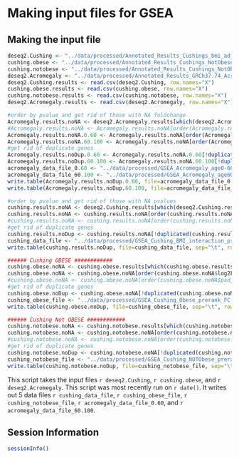 Making input files for GSEA
========================================================

Making the input file
----------------------

```r

deseq2.Cushing <- "../data/processed/Annotated_Results_Cushings_bmi_adjusting.csv"
cushing.obese <- "../data/processed/Annotated_Results_Cushings_NotObese_and_Obese.csv"
cushing.notobese <- "../data/processed/Annotated_Results_Cushings_NotObese_and_Obese.csv"
deseq2.Acromegaly <- "../data/processed/Annotated_Results_GRCh37.74_Acromegaly_Age.csv"
deseq2.Cushing.results <- read.csv(deseq2.Cushing, row.names="X")
cushing.obese.results <- read.csv(cushing.obese, row.names="X")
cushing.notobese.results <- read.csv(cushing.notobese, row.names="X")
deseq2.Acromegaly.results <- read.csv(deseq2.Acromegaly, row.names="X")

#order by pvalue and get rid of those with NA foldchange
Acromegaly.results.noNA <- deseq2.Acromegaly.results[which(deseq2.Acromegaly.results$padj != 'NA'),]
#Acromegaly.results.noNA <- Acromegaly.results.noNA[order(Acromegaly.results.noNA$log2FoldChange,decreasing=TRUE),]
Acromegaly.results.noNA.0.60 <- Acromegaly.results.noNA[order(Acromegaly.results.noNA$log2FC_AcrovsCon_0.60),c(16,8)]
Acromegaly.results.noNA.60.100 <- Acromegaly.results.noNA[order(Acromegaly.results.noNA$log2FC_AcrovsCon_60.100),c(16,12)]
#get rid of duplicate genes
Acromegaly.results.noDup.0.60 <- Acromegaly.results.noNA.0.60[!duplicated(Acromegaly.results.noNA$external_gene_id),]
Acromegaly.results.noDup.60.100 <- Acromegaly.results.noNA.60.100[!duplicated(Acromegaly.results.noNA$external_gene_id),]
acromegaly_data_file_0.60 <- "../data/processed/GSEA_Acromegaly_age0-60_adjusted_prerank_FC.rnk"
acromegaly_data_file_60.100 <- "../data/processed/GSEA_Acromegaly_age60-100_adjusted_prerank_FC.rnk"
write.table(Acromegaly.results.noDup.0.60, file=acromegaly_data_file_0.60, sep="\t", quote=FALSE, row.names=FALSE)
write.table(Acromegaly.results.noDup.60.100, file=acromegaly_data_file_60.100, sep="\t", quote=FALSE, row.names=FALSE)

#order by pvalue and get rid of those with NA pvalues
cushing.results.noNA <- deseq2.Cushing.results[which(deseq2.Cushing.results$log2FoldChange != 'NA'),]
cushing.results.noNA <- cushing.results.noNA[order(cushing.results.noNA$log2FoldChange,decreasing=TRUE),c(16,3)]
#cushing.results.noNA <- cushing.results.noNA[order(cushing.results.noNA$padj),c(20,19)]
#get rid of duplicate genes
cushing.results.noDup <- cushing.results.noNA[!duplicated(cushing.results.noNA$external_gene_id),]
cushing_data_file <- "../data/processed/GSEA_Cushing_BMI_interaction_prerank_FC.rnk"
write.table(cushing.results.noDup, file=cushing_data_file, sep="\t", row.names=FALSE, quote=FALSE)

###### Cushing OBESE ############
cushing.obese.noNA <- cushing.obese.results[which(cushing.obese.results$log2FC_Obese_CushingvCon != 'NA'),]
cushing.obese.noNA <- cushing.obese.noNA[order(cushing.obese.noNA$log2FC_Obese_CushingvCon,decreasing=TRUE), c(10,6)]
#cushing.obese.noNA <- cushing.obese.noNA[order(cushing.obese.noNA$padj, decreasing=TRUE),c(8,7)]
#get rid of duplicate genes
cushing.obese.noDup <- cushing.obese.noNA[!duplicated(cushing.obese.noNA$external_gene_id),]
cushing_obese_file <- "../data/processed/GSEA_Cushing_Obese_prerank_FC.rnk"
write.table(cushing.obese.noDup, file=cushing_obese_file, sep="\t", row.names=FALSE, quote=FALSE)

###### Cushing Not OBESE ############
cushing.notobese.noNA <- cushing.notobese.results[which(cushing.notobese.results$log2FC_NotObese_CushingvCon != 'NA'),]
cushing.notobese.noNA <- cushing.notobese.noNA[order(cushing.notobese.noNA$log2FC_NotObese_CushingvCon,decreasing=TRUE),c(10,2)]
#cushing.notobese.noNA <- cushing.notobese.noNA[order(cushing.notobese.noNA$padj),c(8,7)]
#get rid of duplicate genes
cushing.notobese.noDup <- cushing.notobese.noNA[!duplicated(cushing.notobese.noNA$external_gene_id),]
cushing_notobese_file <- "../data/processed/GSEA_Cushing_NOTObese_prerank_FC.rnk"
write.table(cushing.notobese.noDup, file=cushing_notobese_file, sep="\t", row.names=FALSE, quote=FALSE)

```

This script takes the input files `r deseq2.Cushing`, `r cushing.obese`, and `r deseq2.Acromegaly`.  This script was most recently run on `r date()`.  It writes out 5 data files `r cushing_data_file`, `r cushing_obese_file`, `r cushing_notobese_file`, `r acromegaly_data_file_0.60`, and `r acromegaly_data_file_60.100`.


Session Information
---------------------

```r
sessionInfo()
```